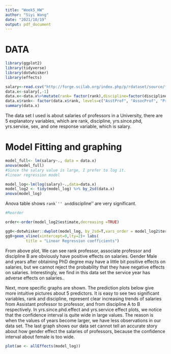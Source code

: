 ```yaml
---
title: "Week5_HW"
author: "Siyi Wang"
date: "2021/10/19"
output: pdf_document
---
```




# DATA
```r
library(ggplot2)
library(tidyverse)
library(dotwhisker)
library(effects)

salary<-read.csv("http://forge.scilab.org/index.php/p/rdataset/source/file/master/csv/car/Salaries.csv")
data.x<-salary[,-1]
data.x<-data.x%>%mutate(rank= factor(rank),discipline=factor(discipline),sex=factor(sex))
data.x$rank<- factor(data.x$rank, levels=c("AsstProf", "AssocProf", "Prof"))
summary(data.x)
```

The data set I used is about salaries of professors in a University, there are $5$ explanatory variables, which are rank, discipline, yrs.since.phd, yrs.servise, sex, and one response variable, which is salary.

# Model Fitting and graphing

```r
model_full<- lm(salary~., data = data.x)
anova(model_full)
#Since the salary value is large, I prefer to log it.
#linear regression model

model_log<-lm(log(salary)~.,data=data.x)
model_log2 <- tidy(model_log) %>% by_2sd(data.x) 
anova(model_log)


```


Anova table shows ``rank`'' and ``discipline'' are very significant.

```r
#Reorder

order<-order(model_log2$estimate,decreasing =TRUE)

gg0<-dotwhisker::dwplot(model_log, by_2sd=T,vars_order = model_log2$term[order])
gg0+geom_vline(xintercept=0,lty=2)+ labs(
         title = "Linear Regression coefficients")
```
From above plot, We can see rank professor, associate professor and discipline B are obviously have positive effects on salaries. Gender Male and years after obtaining PhD degree may have a little bit positive effects on salaries, but we cannot reject the probability that they have negative effects on salaries. Interestingly, we find in this data set the service year has adverse effects on salaries..


Next, more specific graphs are shown.
The prediction plots below give more intuitive pictures about $5$ predictors. 
It is easy to see two significant variables, rank and discipline, represent clear increasing trends of salaries from Assistant professor to professor, and from discipline A to B respectively. In yrs.since.phd.effect and yrs.service effect plots, we notice that the confidence interval is quite wide in large values. The reason is when the values of years become larger, we have less observations in our data set. The last graph shows our data set cannot tell an accurate story about how gender effect the salaries of professors, because the confidence interval about female is too wide.
```r
plot(ae <- allEffects(model_log))
```